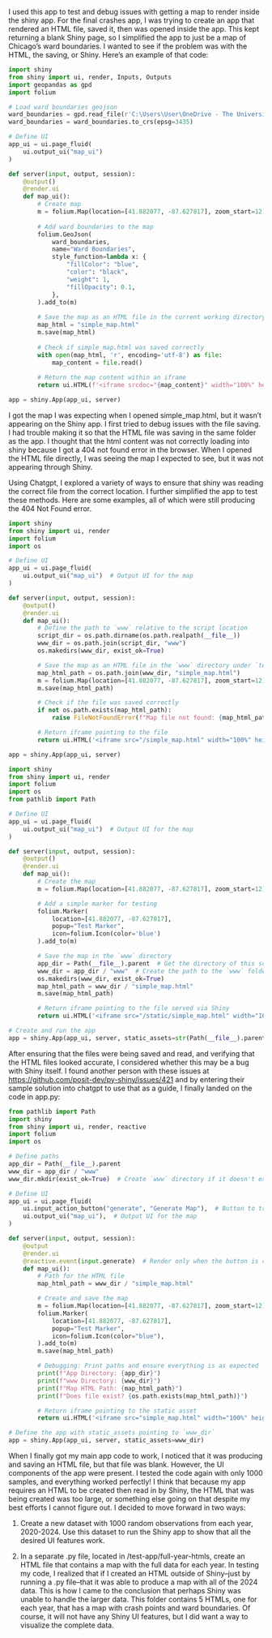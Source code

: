 I used this app to test and debug issues with getting a map to render inside the shiny app. For the final crashes app, I was trying to create an app that rendered an HTML file, saved it, then was opened inside the app. This kept returning a blank Shiny page, so I simplified the app to just be a map of Chicago's ward boundaries. I wanted to see if the problem was with the HTML, the saving, or Shiny. Here's an example of that code: 

```python
import shiny
from shiny import ui, render, Inputs, Outputs
import geopandas as gpd
import folium

# Load ward boundaries geojson
ward_boundaries = gpd.read_file(r'C:\Users\User\OneDrive - The University of Chicago\4_DAP-2\Final Project Data\ward_boundaries.geojson')
ward_boundaries = ward_boundaries.to_crs(epsg=3435)

# Define UI
app_ui = ui.page_fluid(
    ui.output_ui("map_ui")
)

def server(input, output, session):
    @output()
    @render.ui
    def map_ui():
        # Create map
        m = folium.Map(location=[41.882077, -87.627817], zoom_start=12)
        
        # Add ward boundaries to the map
        folium.GeoJson(
            ward_boundaries,
            name="Ward Boundaries",
            style_function=lambda x: {
                "fillColor": "blue",
                "color": "black",
                "weight": 1,
                "fillOpacity": 0.1,
            },
        ).add_to(m)
        
        # Save the map as an HTML file in the current working directory
        map_html = "simple_map.html"
        m.save(map_html)
        
        # Check if simple_map.html was saved correctly
        with open(map_html, 'r', encoding='utf-8') as file:
            map_content = file.read()
        
        # Return the map content within an iframe
        return ui.HTML(f'<iframe srcdoc="{map_content}" width="100%" height="600px"></iframe>')

app = shiny.App(app_ui, server)
```

I got the map I was expecting when I opened simple_map.html, but it wasn't appearing on the Shiny app. I first tried to debug issues with the file saving. I had trouble making it so that the HTML file was saving in the same folder as the app. I thought that the html content was not correctly loading into shiny because I got a 404 not found error in the browser. When I opened the HTML file directly, I was seeing the map I expected to see, but it was not appearing through Shiny. 

Using Chatgpt, I explored a variety of ways to ensure that shiny was reading the correct file from the correct location. I further simplified the app to test these methods. Here are some examples, all of which were still producing the 404 Not Found error.

```python
import shiny
from shiny import ui, render
import folium
import os

# Define UI
app_ui = ui.page_fluid(
    ui.output_ui("map_ui")  # Output UI for the map
)

def server(input, output, session):
    @output()
    @render.ui
    def map_ui():
        # Define the path to `www` relative to the script location
        script_dir = os.path.dirname(os.path.realpath(__file__))
        www_dir = os.path.join(script_dir, "www")
        os.makedirs(www_dir, exist_ok=True)

        # Save the map as an HTML file in the `www` directory under `test-app`
        map_html_path = os.path.join(www_dir, "simple_map.html")
        m = folium.Map(location=[41.882077, -87.627817], zoom_start=12)
        m.save(map_html_path)

        # Check if the file was saved correctly
        if not os.path.exists(map_html_path):
            raise FileNotFoundError(f"Map file not found: {map_html_path}")

        # Return iframe pointing to the file
        return ui.HTML('<iframe src="/simple_map.html" width="100%" height="600px"></iframe>')

app = shiny.App(app_ui, server)

```


```python
import shiny
from shiny import ui, render
import folium
import os
from pathlib import Path

# Define UI
app_ui = ui.page_fluid(
    ui.output_ui("map_ui")  # Output UI for the map
)

def server(input, output, session):
    @output()
    @render.ui
    def map_ui():
        # Create the map
        m = folium.Map(location=[41.882077, -87.627817], zoom_start=12)

        # Add a simple marker for testing
        folium.Marker(
            location=[41.882077, -87.627817],
            popup="Test Marker",
            icon=folium.Icon(color='blue')
        ).add_to(m)

        # Save the map in the `www` directory
        app_dir = Path(__file__).parent  # Get the directory of this script
        www_dir = app_dir / "www"  # Create the path to the `www` folder
        os.makedirs(www_dir, exist_ok=True)
        map_html_path = www_dir / "simple_map.html"
        m.save(map_html_path)

        # Return iframe pointing to the file served via Shiny
        return ui.HTML('<iframe src="/static/simple_map.html" width="100%" height="600px"></iframe>')

# Create and run the app
app = shiny.App(app_ui, server, static_assets=str(Path(__file__).parent / "www"))

```

After ensuring that the files were being saved and read, and verifying that the HTML files looked accurate, I considered whether this may be a bug with Shiny itself. I found another person with these issues at <https://github.com/posit-dev/py-shiny/issues/421> and by entering their sample solution into chatgpt to use that as a guide, I finally landed on the code in app.py: 


```python
from pathlib import Path
import shiny
from shiny import ui, render, reactive
import folium
import os

# Define paths
app_dir = Path(__file__).parent
www_dir = app_dir / "www"
www_dir.mkdir(exist_ok=True)  # Create `www` directory if it doesn't exist

# Define UI
app_ui = ui.page_fluid(
    ui.input_action_button("generate", "Generate Map"),  # Button to trigger map generation
    ui.output_ui("map_ui"),  # Output UI for the map
)

def server(input, output, session):
    @output
    @render.ui
    @reactive.event(input.generate)  # Render only when the button is clicked
    def map_ui():
        # Path for the HTML file
        map_html_path = www_dir / "simple_map.html"

        # Create and save the map
        m = folium.Map(location=[41.882077, -87.627817], zoom_start=12)
        folium.Marker(
            location=[41.882077, -87.627817],
            popup="Test Marker",
            icon=folium.Icon(color="blue"),
        ).add_to(m)
        m.save(map_html_path)

        # Debugging: Print paths and ensure everything is as expected
        print(f"App Directory: {app_dir}")
        print(f"www Directory: {www_dir}")
        print(f"Map HTML Path: {map_html_path}")
        print(f"Does file exist? {os.path.exists(map_html_path)}")

        # Return iframe pointing to the static asset
        return ui.HTML('<iframe src="simple_map.html" width="100%" height="600px"></iframe>')

# Define the app with static_assets pointing to `www_dir`
app = shiny.App(app_ui, server, static_assets=www_dir)

```

When I finally got my main app code to work, I noticed that it was producing and saving an HTML file, but that file was blank. However, the UI components of the app were present. I tested the code again with only 1000 samples, and everything worked perfectly! I think that because my app requires an HTML to be created then read in by Shiny, the HTML that was being created was too large, or something else going on that despite my best efforts I cannot figure out. I decided to move forward in two ways: 

1. Create a new dataset with 1000 random observations from each year, 2020-2024. Use this dataset to run the Shiny app to show that all the desired UI features work. 

2. In a separate .py file, located in /test-app/full-year-htmls, create an HTML file that contains a map with the full data for each year. In testing my code, I realized that if I created an HTML outside of Shiny--just by running a .py file--that it was able to produce a map with all of the 2024 data. This is how I came to the conclusion that perhaps Shiny was unable to handle the larger data. This folder contains 5 HTMLs, one for each year, that has a map with crash points and ward boundaries. Of course, it will not have any Shiny UI features, but I did want a way to visualize the complete data. 